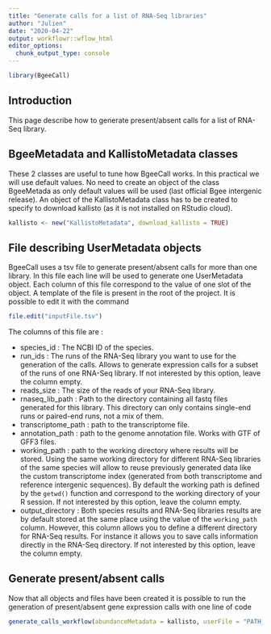 ```yaml
---
title: "Generate calls for a list of RNA-Seq libraries"
author: "Julien"
date: "2020-04-22"
output: workflowr::wflow_html
editor_options:
  chunk_output_type: console
---
```


```r
library(BgeeCall)
```

## Introduction

This page describe how to generate present/absent calls for a list of RNA-Seq library.

## BgeeMetadata and KallistoMetadata classes

These 2 classes are useful to tune how BgeeCall works. In this practical we will use default values.
No need to create an object of the class BgeeMetada as only default values will be used (last official Bgee intergenic release).
An object of the KallistoMetadata class has to be created to specify to download kallisto (as it is not installed on RStudio cloud).

```r
kallisto <- new("KallistoMetadata", download_kallisto = TRUE)
```

## File describing UserMetadata objects

BgeeCall uses a tsv file to generate present/absent calls for more than one library.
In this file each line will be used to generate one UserMetadata object.
Each column of this file correspond to the value of one slot of the object.
A template of the file is present in the root of the project. It is possible to edit it with the command

```r
file.edit("inputFile.tsv")
```

The columns of this file are :

* species_id : The NCBI ID of the species.
* run_ids : The runs of the RNA-Seq library you want to use for the generation of the calls. Allows to generate expression calls for a subset of the runs of one RNA-Seq library. If not interested by this option, leave the column empty.
* reads_size : The size of the reads of your RNA-Seq library.
* rnaseq_lib_path : Path to the directory containing all fastq files generated for this library. This directory can only contains single-end runs or paired-end runs, not a mix of them.
* transcriptome_path : path to the transcriptome file.
* annotation_path : path to the genome annotation file. Works with GTF of GFF3 files.
* working_path : path to the working directory where results will be stored. Using the same working directory for different RNA-Seq libraries of the same species will allow to reuse previously generated data like the custom transcriptome index (generated from both transcriptome and reference intergenic sequences). By default the working path is defined by the `getwd()` function and correspond to the working directory of your R session. If not interested by this option, leave the column empty.
* output_directory : Both species results and RNA-Seq libraries results are by default stored at the same place using the value of the `working_path` column. However, this column allows you to define a different directory for RNA-Seq results. For instance it allows you to save calls information directly in the RNA-Seq directory. If not interested by this option, leave the column empty.

## Generate present/absent calls

Now that all objects and files have been created it is possible to run the generation of present/absent gene expression calls with one line of code


```r
generate_calls_workflow(abundanceMetadata = kallisto, userFile = "PATH_TO_FILE.tsv")
```



